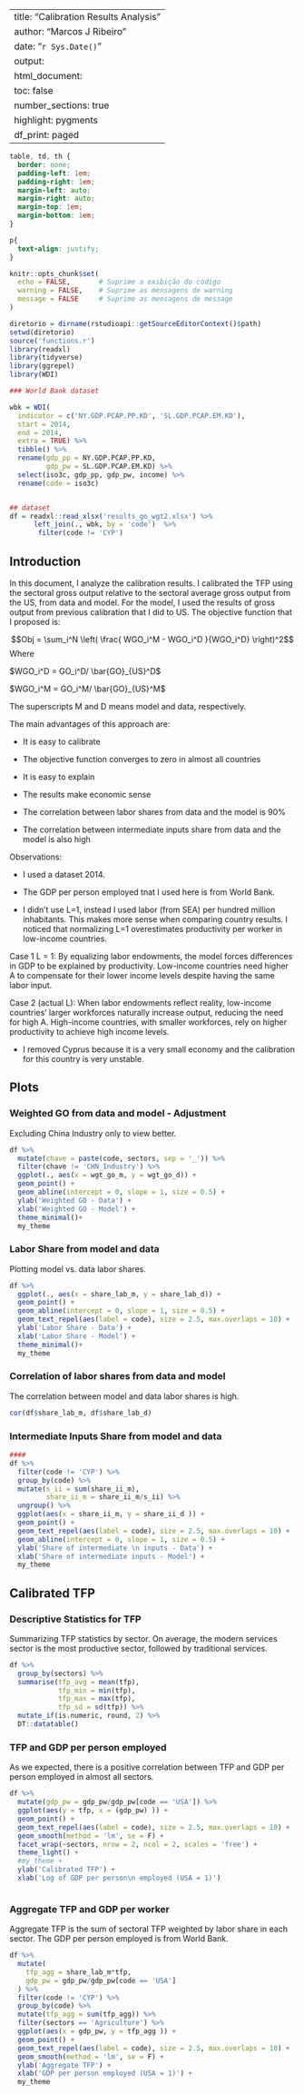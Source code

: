 
---
title: "Calibration Results Analysis"
author: "Marcos J Ribeiro"
date: "`r Sys.Date()`"
output:
  html_document:
    toc: false
    number_sections: true
    highlight: pygments
    df_print: paged
---


```css

table, td, th {
  border: none;
  padding-left: 1em;
  padding-right: 1em;
  margin-left: auto;
  margin-right: auto;
  margin-top: 1em;
  margin-bottom: 1em;
}

p{
  text-align: justify;
}

```


```r
knitr::opts_chunk$set(
  echo = FALSE,       # Suprime a exibição do código
  warning = FALSE,    # Suprime as mensagens de warning
  message = FALSE     # Suprime as mensagens de message
)
```


```r
diretorio = dirname(rstudioapi::getSourceEditorContext()$path)
setwd(diretorio)
source('functions.r')
library(readxl)
library(tidyverse)
library(ggrepel)
library(WDI)
```



```r

### World Bank dataset

wbk = WDI(
  indicator = c('NY.GDP.PCAP.PP.KD', 'SL.GDP.PCAP.EM.KD'),
  start = 2014, 
  end = 2014,
  extra = TRUE) %>%
  tibble() %>%
  rename(gdp_pp = NY.GDP.PCAP.PP.KD,
         gdp_pw = SL.GDP.PCAP.EM.KD) %>%
  select(iso3c, gdp_pp, gdp_pw, income) %>%
  rename(code = iso3c)


## dataset
df = readxl::read_xlsx('results_go_wgt2.xlsx') %>%
      left_join(., wbk, by = 'code')  %>%
       filter(code != 'CYP')


```


## Introduction

In this document, I analyze the calibration results. I calibrated the TFP using the sectoral gross output relative to the sectoral average gross output from the US, from data and model. For the model, I used the results of gross output from previous calibration that I did to US. The objective
function that I proposed is:

$$Obj = \sum_i^N \left( \frac{ WGO_i^M - WGO_i^D }{WGO_i^D} \right)^2$$
Where

$WGO_i^D = GO_i^D/ \bar{GO}_{US}^D$

$WGO_i^M = GO_i^M/ \bar{GO}_{US}^M$

The superscripts M and D means model and data, respectively.

The main advantages of this approach are:

- It is easy to calibrate

- The objective function converges to zero in almost all countries

- It is easy to explain

- The results make economic sense

- The correlation between labor shares from data and the model is 90%

- The correlation between intermediate inputs share from data and the model is also high

Observations:

- I used a dataset 2014.

- The GDP per person employed tnat I used here is from World Bank.

- I didn't use L=1, instead I used labor (from SEA) per hundred million inhabitants. This makes more sense when comparing country results. I noticed that normalizing L=1 overestimates productivity per worker in low-income countries.

Case 1  L = 1: By equalizing labor endowments, the model forces differences in GDP to be explained by productivity. Low-income countries need higher A to compensate for their lower income levels despite having the same labor input.

Case 2 (actual L): When labor endowments reflect reality, low-income countries’ larger workforces naturally increase output, reducing the need for high A. High-income countries, with smaller workforces, rely on higher productivity to achieve high income levels.


- I removed Cyprus because it is a very small economy and the calibration for
this country is very unstable.


## Plots

### Weighted GO from data and model - Adjustment

Excluding China Industry only to view better.

 
```r
df %>%
  mutate(chave = paste(code, sectors, sep = '_')) %>%
  filter(chave != 'CHN_Industry') %>%
  ggplot(., aes(x = wgt_go_m, y = wgt_go_d)) +
  geom_point() +
  geom_abline(intercept = 0, slope = 1, size = 0.5) +
  ylab('Weighted GO - Data') +
  xlab('Weighted GO - Model') +
  theme_minimal()+
  my_theme
```

### Labor Share from model and data

Plotting model vs. data labor shares.

```r
df %>%
  ggplot(., aes(x = share_lab_m, y = share_lab_d)) +
  geom_point() +
  geom_abline(intercept = 0, slope = 1, size = 0.5) +
  geom_text_repel(aes(label = code), size = 2.5, max.overlaps = 10) +
  ylab('Labor Share - Data') +
  xlab('Labor Share - Model') +
  theme_minimal()+
  my_theme
```

### Correlation of labor shares from data and model

The correlation between model and data labor shares is high.

```r
cor(df$share_lab_m, df$share_lab_d)
```


### Intermediate Inputs Share from model and data

```r
####
df %>%
  filter(code != 'CYP') %>%
  group_by(code) %>%
  mutate(s_ii = sum(share_ii_m),
         share_ii_m = share_ii_m/s_ii) %>%
  ungroup() %>%
  ggplot(aes(x = share_ii_m, y = share_ii_d )) +
  geom_point() +
  geom_text_repel(aes(label = code), size = 2.5, max.overlaps = 10) +
  geom_abline(intercept = 0, slope = 1, size = 0.5) +
  ylab('Share of intermediate \n inputs - Data') +
  xlab('Share of intermediate inputs - Model') +
  my_theme
```


## Calibrated TFP

### Descriptive Statistics for TFP

Summarizing TFP statistics by sector. On average, the modern
services sector is the most productive sector, followed by traditional services.

```r
df %>%
  group_by(sectors) %>%
  summarise(tfp_avg = mean(tfp),
            tfp_min = min(tfp),
            tfp_max = max(tfp),
            tfp_sd = sd(tfp)) %>%
  mutate_if(is.numeric, round, 2) %>%
  DT::datatable()
```



### TFP and GDP per person employed 

As we expected, there is a positive correlation between TFP and GDP per person employed in almost all sectors.


```r

df %>%
  mutate(gdp_pw = gdp_pw/gdp_pw[code == 'USA']) %>%
  ggplot(aes(y = tfp, x = (gdp_pw) )) +
  geom_point() +
  geom_text_repel(aes(label = code), size = 2.5, max.overlaps = 10) +
  geom_smooth(method = 'lm', se = F) +
  facet_wrap(~sectors, nrow = 2, ncol = 2, scales = 'free') +
  theme_light() +
  #my_theme +
  ylab('Calibrated TFP') +
  xlab('Log of GDP per person\n employed (USA = 1)')



```


### Aggregate TFP and GDP per worker 

Aggregate TFP is the sum of sectoral TFP weighted by labor share in each sector. The GDP per person employed is from World Bank.

```r

df %>%
  mutate(
    tfp_agg = share_lab_m*tfp,
    gdp_pw = gdp_pw/gdp_pw[code == 'USA']
  ) %>%
  filter(code != 'CYP') %>%
  group_by(code) %>%
  mutate(tfp_agg = sum(tfp_agg)) %>%
  filter(sectors == 'Agriculture') %>%
  ggplot(aes(x = gdp_pw, y = tfp_agg )) +
  geom_point() +
  geom_text_repel(aes(label = code), size = 2.5, max.overlaps = 10) +
  geom_smooth(method = 'lm', se = F) +
  ylab('Aggregate TFP') +
  xlab('GDP per person employed (USA = 1)') +
  my_theme
  
```






